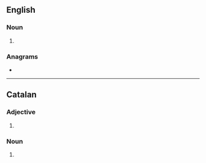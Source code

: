 ==English==

===Noun===
{{head|en|noun form}}

# {{plural of|inventor|lang=en}}

===Anagrams===
* {{anagrams|en|a=einnorstv|noverints}}

----

==Catalan==

===Adjective===
{{head|ca|adjective form}}

# {{masculine plural of|ca|inventor}}

===Noun===
{{head|ca|noun form}}

# {{plural of|ca|inventor}}